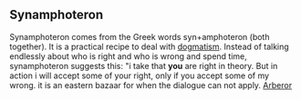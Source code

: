 == Synamphoteron ==
Synamphoteron comes from the Greek words syn+amphoteron (both together). It is a practical recipe to deal with [[dogmatism]]. Instead of talking endlessly about who is right and who is wrong and spend time, synamphoteron suggests this: "i take that '''you''' are right in theory. But in action i will accept some of your right, only if you accept some of my wrong. it is an eastern bazaar for when the dialogue can not apply. [[Arberor]]